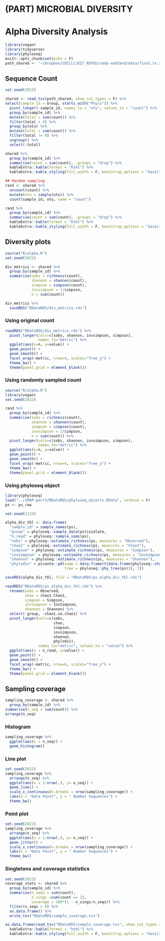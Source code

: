 # (PART) MICROBIAL DIVERSITY {-}
# Alpha Diversity Analysis {#alpha-diversity}

```r
library(vegan)
library(tidyverse)
library(phyloseq)
knitr::opts_chunk$set(echo = F)
path_shared <- "~/Dropbox/CDILLC/GIT_REPOS/smda-end2end/data/final.tx.shared"
```

## Sequence Count {#seq-count}
```r
set.seed(2022)

shared <- read_tsv(path_shared, show_col_types = F) %>%
select(sample_id = Group, starts_with("Phylo")) %>% 
  pivot_longer(-sample_id, names_to = "otu", values_to = "count") %>%
  group_by(sample_id) %>%
  mutate(total = sum(count)) %>%
  filter(total > 0) %>%
  group_by(otu) %>%
  mutate(total = sum(count)) %>%
  filter(total != 0) %>%
  ungroup() %>%
  select(-total)

shared %>% 
  group_by(sample_id) %>% 
  summarise(count = sum(count), .groups = "drop") %>% 
  kableExtra::kable(format = "html") %>% 
  kableExtra::kable_styling(full_width = F, bootstrap_options = "basic")
```

```r
## Random sampling
rand <- shared %>%
  uncount(count) %>%
  mutate(otu = sample(otu)) %>%
  count(sample_id, otu, name = "count")

rand %>% 
  group_by(sample_id) %>% 
  summarise(count = sum(count), .groups = "drop") %>% 
  kableExtra::kable(format = "html") %>% 
  kableExtra::kable_styling(full_width = F, bootstrap_options = "basic")
```

## Diversity plots
```r
source("R/alpha.R")
set.seed(2022)

div_metrics <- shared %>%
  group_by(sample_id) %>%
  summarise(sobs = richness(count),
            shannon = shannon(count),
            simpson = simpson(count),
            invsimpson = 1/simpson,
            n = sum(count))

div_metrics %>% 
  saveRDS("RDataRDS/div_metrics.rds")
```

### Using original count
```r
readRDS("RDataRDS/div_metrics.rds") %>%
  pivot_longer(cols=c(sobs, shannon, invsimpson, simpson),
               names_to="metric") %>%
  ggplot(aes(x=n, y=value)) +
  geom_point() +
  geom_smooth() +
  facet_wrap(~metric, nrow=4, scales="free_y") + 
  theme_bw() +
  theme(panel.grid = element_blank())
```

### Using randomly sampled count
```r
source("R/alpha.R")
library(vegan)
set.seed(2022)

rand %>%
  group_by(sample_id) %>%
  summarise(sobs = richness(count),
            shannon = shannon(count),
            simpson = simpson(count),
            invsimpson = 1/simpson,
            n = sum(count)) %>%
  pivot_longer(cols=c(sobs, shannon, invsimpson, simpson),
               names_to="metric") %>%
  ggplot(aes(x=n, y=value)) +
  geom_point() +
  geom_smooth() +
  facet_wrap(~metric, nrow=4, scales="free_y") + 
  theme_bw() +
  theme(panel.grid = element_blank())
```


### Using phyloseq object
```r
library(phyloseq)
load("../iMAP-part3/RDataRDS/phyloseq_objects.RData", verbose = F)
ps <- ps_raw

set.seed(1234)

alpha_div_tbl <- data.frame(
  "sample_id" = sample_names(ps),
  "group" = phyloseq::sample_data(ps)$isolate,
  "n_read" = phyloseq::sample_sums(ps),
  "sobs" = phyloseq::estimate_richness(ps, measures = "Observed"),
  "chao1" = phyloseq::estimate_richness(ps, measures = "Chao1"),
  "simpson" = phyloseq::estimate_richness(ps, measures = "Simpson"),
  "invsimpson" = phyloseq::estimate_richness(ps, measures = "InvSimpson"),
  "shannon" = phyloseq::estimate_richness(ps, measures = "Shannon"),
  "phylodiv" = picante::pd(samp = data.frame(t(data.frame(phyloseq::otu_table(ps)))), 
                           tree = phyloseq::phy_tree(ps))[, 1])

saveRDS(alpha_div_tbl, file = "RDataRDS/ps_alpha_div_tbl.rds")

readRDS("RDataRDS/ps_alpha_div_tbl.rds") %>%
  rename(sobs = Observed, 
         chao = chao1.Chao1, 
         simpson = Simpson, 
         invsimpson = InvSimpson, 
         shannon = Shannon) %>% 
  select(-group, -chao1.se.chao1) %>%
  pivot_longer(cols=c(sobs, 
                      chao, 
                      simpson, 
                      invsimpson, 
                      shannon, 
                      phylodiv),
               names_to="metric", values_to = "value") %>% 
  ggplot(aes(x = n_read, y=value)) +
  geom_point() +
  geom_smooth() +
  facet_wrap(~metric, nrow=6, scales="free_y") + 
  theme_bw() +
  theme(panel.grid = element_blank())
```

## Sampling coverage 
```r
sampling_coverage <- shared %>% 
  group_by(sample_id) %>% 
summarise(n_seq = sum(count)) %>% 
arrange(n_seq)
```

### Histogram
```r
sampling_coverage %>%
  ggplot(aes(x = n_seq)) +
  geom_histogram()
```


### Line plot
```r
set.seed(2022)
sampling_coverage %>%
  arrange(n_seq) %>%
  ggplot(aes(x = 1:nrow(.), y= n_seq)) +
  geom_line() +
  scale_x_continuous(n.breaks = nrow(sampling_coverage)) +
  labs(x = "Data Point", y = " Number Sequences") +
  theme_bw()
```

### Point plot
```r
set.seed(2022)
sampling_coverage %>%
  arrange(n_seq) %>%
  ggplot(aes(x = 1:nrow(.), y= n_seq)) +
  geom_jitter() +
  scale_x_continuous(n.breaks = nrow(sampling_coverage)) +
  labs(x = "Data Point", y = " Number Sequences") +
  theme_bw()
```

### Singletons and coverage statistics
```r
set.seed(2022)
coverage_stats <- shared %>%
  group_by(sample_id) %>%
  summarise(n_seqs = sum(count),
            n_sings =sum(count == 1),
            coverage = 100*(1 - n_sings/n_seqs)) %>%
  filter(n_seqs > 0) %>%
  as.data.frame() %>%
  write_tsv("RDataRDS/sample_coverage.tsv")

as.data.frame(read_tsv("RDataRDS/sample_coverage.tsv", show_col_types = F)) %>% 
  kableExtra::kable(format = "html") %>% 
  kableExtra::kable_styling(full_width = F, bootstrap_options = "basic")
```


<!-- # Hypothesis Testing for Alpha Diversity -->
<!-- - Assess the variation in alpha-diversity between groups. -->
<!-- - Then accept or reject the null hypothesis that there is no difference in location between groups. -->
<!-- - Box plots can show the location of the median. -->
<!-- - Perform samples Wilcoxon test. -->

<!-- ## Data distribution -->
<!-- ```{r} -->
<!-- count_tbl %>% -->
<!--   gather(key = metric, value = value, c("Observed", "Shannon", "PhyloDiv")) %>% -->
<!--   mutate(metric = factor(metric, levels = c("Observed", "Shannon", "PhyloDiv"))) %>% -->
<!--   ggplot(aes(x = Group, y = value)) + -->
<!--   geom_boxplot(outlier.color = NA) + -->
<!--   geom_jitter(aes(color = Group), height = 0, width = .2) + -->
<!--   labs(x = "", y = "") + -->
<!--   facet_wrap(~ metric, scales = "free") + -->
<!--   theme(legend.position="none") -->

<!-- ``` -->

<!-- ## Summarize -->
<!-- ```{r} -->
<!-- count_tbl %>% -->
<!--   group_by(Group) %>% -->
<!--     dplyr::summarize( -->
<!--       median_observed = median(Observed), -->
<!--       median_invsimpson = median(InvSimpson), -->
<!--       median_shannon = median(Shannon), -->
<!--       median_pd = median(PhyloDiv)) -->

<!-- ``` -->

<!-- ## Paired Wilcoxon test -->

<!-- ### Observed vs Group -->
<!-- ```{r} -->
<!-- wilcox.test(Observed ~ Group, data = count_tbl, exact = FALSE, conf.int = TRUE) -->

<!-- ``` -->

<!-- ### Shannon vs Group -->
<!-- ```{r} -->
<!-- wilcox.test(Shannon ~ Group, data = count_tbl, exact = FALSE, conf.int = TRUE) -->

<!-- ``` -->

<!-- ### InvSimpson vs Group -->
<!-- ```{r} -->
<!-- wilcox.test(InvSimpson ~ Group, data = count_tbl, exact = FALSE, conf.int = TRUE) -->

<!-- ``` -->

<!-- ### Phylo Diversity vs Group -->
<!-- ```{r} -->
<!-- wilcox.test(PhyloDiv ~ Group, data = count_tbl, exact = FALSE, conf.int = TRUE) -->

<!-- ``` -->


<!-- ### Coverage line plot -->
<!-- ```{r} -->
<!-- set.seed(2022) -->
<!-- sampling_coverage %>%  -->
<!--   arrange(n_seq) %>%  -->
<!--   ggplot(aes(x = 1:nrow(.), y= n_seq)) + -->
<!--   geom_line() + -->
<!--   coord_cartesian(xlim = c(0, nrow(sampling_coverage))) -->
<!-- ``` -->

<!-- ### Coverage log-scaled jitter -->
<!-- ```{r} -->
<!-- set.seed(2022) -->
<!-- sampling_coverage %>%  -->
<!--   arrange(n_seq) %>%  -->
<!--   ggplot(aes(x = 1:nrow(.), y= n_seq)) + -->
<!--   geom_jitter() + -->
<!--   scale_y_log10() -->
<!-- ``` -->

<!-- ### Coverage statistics -->
<!-- ```{r} -->
<!-- set.seed(2022) -->
<!-- coverage_stats <- shared %>%  -->
<!--   group_by(sample_id) %>%  -->
<!--   summarise(n_seqs = sum(count), -->
<!--             n_sings =sum(count == 1), -->
<!--             coverage = 100*(1 - n_sings/n_seqs)) %>%  -->
<!--   filter(n_seqs > 0) %>%  -->
<!--   as.data.frame() %>%  -->
<!--   write_tsv("RDataRDS/sample_coverage.tsv") -->

<!-- as.data.frame(read_tsv("RDataRDS/sample_coverage.tsv", show_col_types = F)) -->
<!-- ``` -->


<!-- ```{r} -->
<!-- set.seed(2022) -->
<!-- coverage_stats %>%  -->
<!--   arrange(-coverage) %>%  -->
<!--   ggplot(aes(x = n_seqs, y = coverage)) + -->
<!--                geom_point() -->
<!-- ``` -->
